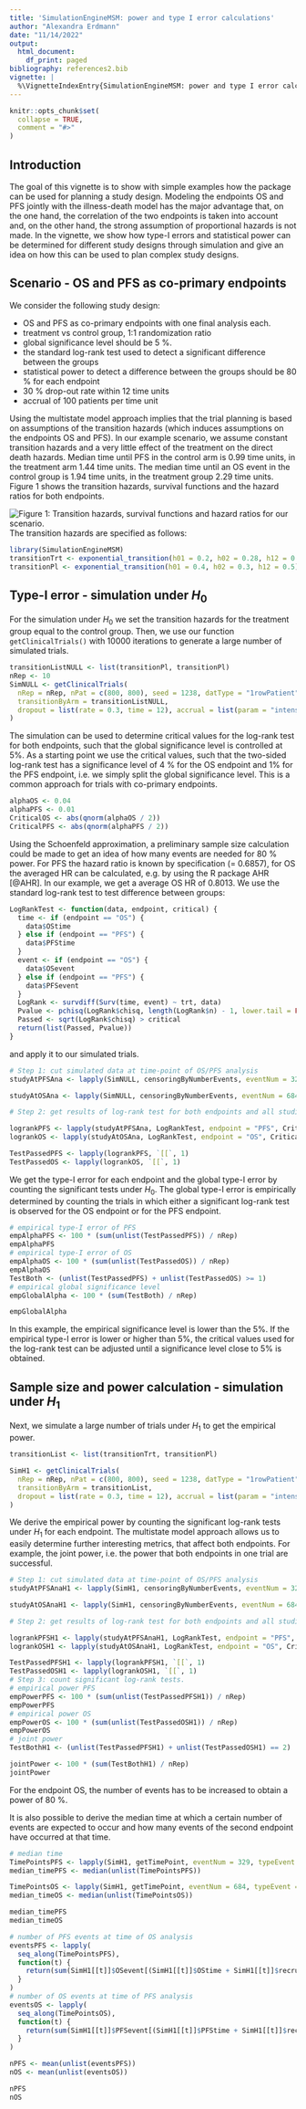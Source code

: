 ```yaml
---
title: 'SimulationEngineMSM: power and type I error calculations'
author: "Alexandra Erdmann"
date: "11/14/2022"
output:
  html_document:
    df_print: paged
bibliography: references2.bib
vignette: |
  %\VignetteIndexEntry{SimulationEngineMSM: power and type I error calculations} %\VignetteEngine{knitr::rmarkdown} %\VignetteEncoding{UTF-8}
---
```



```r
knitr::opts_chunk$set(
  collapse = TRUE,
  comment = "#>"
)
```

## Introduction
The goal of this vignette is to show with simple examples how the package can be used for planning a study design.  Modeling the endpoints OS and PFS jointly with the illness-death model has the major advantage that, on the one hand, the correlation of the two endpoints is taken into account and, on the other hand, the strong assumption of proportional hazards is not made.
In the vignette, we show how type-I errors and statistical power can be determined for different study designs through simulation and give an idea on how this can be used to plan complex study designs.


## Scenario -  OS and PFS as co-primary endpoints

We consider the following study design:

- OS and PFS as co-primary endpoints with one final analysis each.
- treatment vs control group, 1:1 randomization ratio
- global significance level should be 5 \%.
- the standard log-rank test used to detect a significant difference between the groups
- statistical power to detect a difference between the groups should be 80 \% for each endpoint
- 30 \% drop-out rate within 12 time units
- accrual of 100 patients per time unit


Using the multistate model approach implies that the trial planning is based on assumptions of the transition hazards (which induces assumptions on the endpoints OS and PFS).
In our example scenario, we assume constant transition hazards and a very little effect of the treatment on the direct death hazards.
Median time until PFS in the control arm is 0.99 time units, in the treatment arm 1.44 time units.
The median time until an OS event in the control group is 1.94 time units, in the treatment group 2.29 time units.
Figure 1 shows the transition hazards, survival functions and the hazard ratios for both endpoints.

![Figure 1: Transition hazards, survival functions and hazard ratios for our scenario.](scenario.png)
The transition hazards are specified as follows:
```r
library(SimulationEngineMSM)
transitionTrt <- exponential_transition(h01 = 0.2, h02 = 0.28, h12 = 0.4)
transitionPl <- exponential_transition(h01 = 0.4, h02 = 0.3, h12 = 0.5)
```

## Type-I error - simulation under $H_0$

For the simulation under $H_0$ we set the transition hazards for the treatment group equal to the control group.
Then,  we use our function  `getClinicalTrials()` with 10000 iterations to generate a large number of simulated trials.

```r
transitionListNULL <- list(transitionPl, transitionPl)
nRep <- 10
SimNULL <- getClinicalTrials(
  nRep = nRep, nPat = c(800, 800), seed = 1238, datType = "1rowPatient",
  transitionByArm = transitionListNULL,
  dropout = list(rate = 0.3, time = 12), accrual = list(param = "intensity", value = 100)
)
```

The simulation can be used to determine critical values for the log-rank test for both endpoints, such that the global significance level is controlled at 5\%. As a starting point we use the critical values, such that the two-sided log-rank test has a significance level  of 4 \% for the OS endpoint and 1\% for the PFS endpoint, i.e.\ we simply split the global significance level. This is a common approach for trials with co-primary endpoints.

```r
alphaOS <- 0.04
alphaPFS <- 0.01
CriticalOS <- abs(qnorm(alphaOS / 2))
CriticalPFS <- abs(qnorm(alphaPFS / 2))
```
Using the Schoenfeld approximation, a preliminary sample size calculation could be made to get an idea of how many events are needed for 80 \% power. For PFS the hazard ratio is known by specification (= 0.6857), for OS the averaged HR can be calculated, e.g. by using the R package AHR [@AHR]. In our example, we get a average OS HR of 0.8013. We use the standard log-rank test to test difference between groups:


```r
LogRankTest <- function(data, endpoint, critical) {
  time <- if (endpoint == "OS") {
    data$OStime
  } else if (endpoint == "PFS") {
    data$PFStime
  }
  event <- if (endpoint == "OS") {
    data$OSevent
  } else if (endpoint == "PFS") {
    data$PFSevent
  }
  LogRank <- survdiff(Surv(time, event) ~ trt, data)
  Pvalue <- pchisq(LogRank$chisq, length(LogRank$n) - 1, lower.tail = FALSE)
  Passed <- sqrt(LogRank$chisq) > critical
  return(list(Passed, Pvalue))
}
```

and apply it to our simulated trials.


```r
# Step 1: cut simulated data at time-point of OS/PFS analysis
studyAtPFSAna <- lapply(SimNULL, censoringByNumberEvents, eventNum = 329, typeEvent = "PFS")

studyAtOSAna <- lapply(SimNULL, censoringByNumberEvents, eventNum = 684, typeEvent = "OS")

# Step 2: get results of log-rank test for both endpoints and all studies

logrankPFS <- lapply(studyAtPFSAna, LogRankTest, endpoint = "PFS", CriticalPFS)
logrankOS <- lapply(studyAtOSAna, LogRankTest, endpoint = "OS", CriticalOS)

TestPassedPFS <- lapply(logrankPFS, `[[`, 1)
TestPassedOS <- lapply(logrankOS, `[[`, 1)
```
  We get the type-I error for each endpoint and the global type-I error by counting the significant tests under $H_0$. The global type-I error is empirically determined by counting the trials in which either a significant log-rank test is observed for the  OS endpoint or for the PFS endpoint.

```r
# empirical type-I error of PFS
empAlphaPFS <- 100 * (sum(unlist(TestPassedPFS)) / nRep)
empAlphaPFS
# empirical type-I error of OS
empAlphaOS <- 100 * (sum(unlist(TestPassedOS)) / nRep)
empAlphaOS
TestBoth <- (unlist(TestPassedPFS) + unlist(TestPassedOS) >= 1)
# empirical global significance level
empGlobalAlpha <- 100 * (sum(TestBoth) / nRep)

empGlobalAlpha
```

In this example, the empirical significance level is lower than the 5\%.
If the empirical type-I error is lower or higher than 5\%, the critical values used for the log-rank test can be adjusted until a significance level close to 5\% is obtained.


## Sample size and power calculation - simulation under $H_1$

Next, we simulate a large number of trials under $H_1$ to get the empirical power.
```r
transitionList <- list(transitionTrt, transitionPl)

SimH1 <- getClinicalTrials(
  nRep = nRep, nPat = c(800, 800), seed = 1238, datType = "1rowPatient",
  transitionByArm = transitionList,
  dropout = list(rate = 0.3, time = 12), accrual = list(param = "intensity", value = 100)
)
```
We derive the empirical power by counting the significant log-rank tests under $H_1$ for each endpoint. The multistate model approach allows us to easily determine further interesting metrics, that affect both endpoints. For example, the joint power, i.e.\ the power that both endpoints in one trial are successful.

```r
# Step 1: cut simulated data at time-point of OS/PFS analysis
studyAtPFSAnaH1 <- lapply(SimH1, censoringByNumberEvents, eventNum = 329, typeEvent = "PFS")

studyAtOSAnaH1 <- lapply(SimH1, censoringByNumberEvents, eventNum = 684, typeEvent = "OS")

# Step 2: get results of log-rank test for both endpoints and all studies.

logrankPFSH1 <- lapply(studyAtPFSAnaH1, LogRankTest, endpoint = "PFS", CriticalPFS)
logrankOSH1 <- lapply(studyAtOSAnaH1, LogRankTest, endpoint = "OS", CriticalOS)

TestPassedPFSH1 <- lapply(logrankPFSH1, `[[`, 1)
TestPassedOSH1 <- lapply(logrankOSH1, `[[`, 1)
# Step 3: count significant log-rank tests.
# empirical power PFS
empPowerPFS <- 100 * (sum(unlist(TestPassedPFSH1)) / nRep)
empPowerPFS
# empirical power OS
empPowerOS <- 100 * (sum(unlist(TestPassedOSH1)) / nRep)
empPowerOS
# joint power
TestBothH1 <- (unlist(TestPassedPFSH1) + unlist(TestPassedOSH1) == 2)

jointPower <- 100 * (sum(TestBothH1) / nRep)
jointPower
```
For the endpoint OS, the number of events has to be increased to obtain a power of 80 \%.

It is also possible to derive the median time at which a certain number of events are expected to occur and how many events of the second endpoint have occurred at that time.

```r
# median time
TimePointsPFS <- lapply(SimH1, getTimePoint, eventNum = 329, typeEvent = "PFS", byArm = FALSE)
median_timePFS <- median(unlist(TimePointsPFS))

TimePointsOS <- lapply(SimH1, getTimePoint, eventNum = 684, typeEvent = "OS", byArm = FALSE)
median_timeOS <- median(unlist(TimePointsOS))

median_timePFS
median_timeOS

# number of PFS events at time of OS analysis
eventsPFS <- lapply(
  seq_along(TimePointsPFS),
  function(t) {
    return(sum(SimH1[[t]]$OSevent[(SimH1[[t]]$OStime + SimH1[[t]]$recruitTime) <= TimePointsPFS[[t]]]))
  }
)
# number of OS events at time of PFS analysis
eventsOS <- lapply(
  seq_along(TimePointsOS),
  function(t) {
    return(sum(SimH1[[t]]$PFSevent[(SimH1[[t]]$PFStime + SimH1[[t]]$recruitTime) <= TimePointsOS[[t]]]))
  }
)

nPFS <- mean(unlist(eventsPFS))
nOS <- mean(unlist(eventsOS))

nPFS
nOS
```
